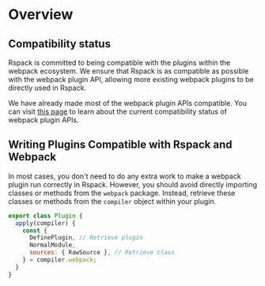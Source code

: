 # Overview

## Compatibility status

Rspack is committed to being compatible with the plugins within the webpack ecosystem. We ensure that Rspack is as compatible as possible with the webpack plugin API, allowing more existing webpack plugins to be directly used in Rspack.

We have already made most of the webpack plugin APIs compatible. You can visit [this page](https://github.com/orgs/web-infra-dev/projects/9) to learn about the current compatibility status of webpack plugin APIs.

## Writing Plugins Compatible with Rspack and Webpack

In most cases, you don't need to do any extra work to make a webpack plugin run correctly in Rspack. However, you should avoid directly importing classes or methods from the `webpack` package. Instead, retrieve these classes or methods from the `compiler` object within your plugin.

```js
export class Plugin {
  apply(compiler) {
    const {
      DefinePlugin, // Retrieve plugin
      NormalModule,
      sources: { RawSource }, // Retrieve class
    } = compiler.webpack;
  }
}
```
